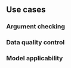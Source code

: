 ## Use cases {#usecases}

### Argument checking

### Data quality control

### Model applicability

